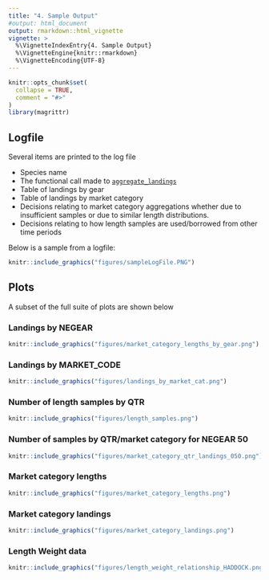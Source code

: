 ```yaml
---
title: "4. Sample Output"
#output: html_document
output: rmarkdown::html_vignette
vignette: >
  %\VignetteIndexEntry{4. Sample Output}
  %\VignetteEngine{knitr::rmarkdown}
  %\VignetteEncoding{UTF-8}
---
```


```r
knitr::opts_chunk$set(
  collapse = TRUE,
  comment = "#>"
)
library(magrittr)
```

## Logfile

Several items are printed to the log file

* Species name
* The functional call made to [`aggregate_landings`](../reference/aggregate_landings.html)
* Table of landings by gear
* Table of landings by market category
* Decisions relating to market category aggregations whether due to insufficient samples or due to similar length distributions.
* Decisions relating to how length samples are used/borrowed from other time periods

Below is a sample from a logfile:

```r
knitr::include_graphics("figures/sampleLogFile.PNG")
```

## Plots

A subset of the full suite of plots are shown below

### Landings by NEGEAR

```r
knitr::include_graphics("figures/market_category_lengths_by_gear.png")
```

### Landings by MARKET_CODE

```r
knitr::include_graphics("figures/landings_by_market_cat.png")
```

### Number of length samples by QTR

```r
knitr::include_graphics("figures/length_samples.png")
```

### Number of samples by QTR/market category for NEGEAR 50

```r
knitr::include_graphics("figures/market_category_qtr_landings_050.png")
```


### Market category lengths

```r
knitr::include_graphics("figures/market_category_lengths.png")

```



### Market category landings

```r
knitr::include_graphics("figures/market_category_landings.png")
```


### Length Weight data

```r
knitr::include_graphics("figures/length_weight_relationship_HADDOCK.png")
```








